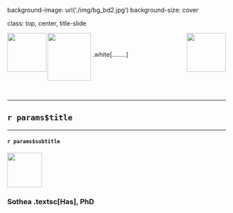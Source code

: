 background-image: url('./img/bg_bd2.jpg')
background-size: cover

class: top, center, title-slide

<img src="img/X.png" align="middle" height="110" width="100"> .white[........] 
<img src="img/logo_lmd.png" align="right" height="90">
<img src="img/logo_ens-remove.png" align="left" height="90">

<br><hbr>

<hr class="L1"> <hbr>

## `r params$title`

<hr class="L2">

#### `r params$subtitle`

<img src="img/RUPP_logo.png" align="middle" height="80"> <hbr>

### Sothea .textsc[Has], PhD

